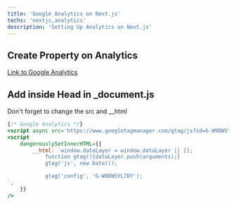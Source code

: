 ```yaml
---
title: 'Google Analytics on Next.js'
techs: 'nextjs,analytics'
description: 'Setting Up Analytics on Next.js'
---
```


## Create Property on Analytics

[Link to Google Analytics](https://analytics.google.com/analytics/web/#/a187657008p259363494/admin/account/create)

## Add inside Head in \_document.js

Don't forget to change the src and \_\_html

```jsx
{/* Google Analytics */}
<script async src='https://www.googletagmanager.com/gtag/js?id=G-W9DWSYL7DY' />
<script
    dangerouslySetInnerHTML={{
        __html: `window.dataLayer = window.dataLayer || [];
            function gtag(){dataLayer.push(arguments);}
            gtag('js', new Date());

            gtag('config', 'G-W9DWSYL7DY');
`,
    }}
/>
```
